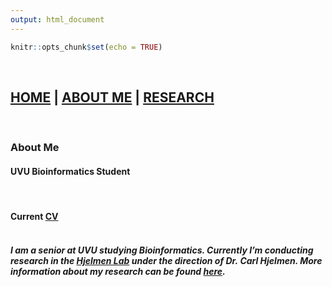 ```yaml
---
output: html_document
---
```


```r
knitr::opts_chunk$set(echo = TRUE)
```

<br>

## [HOME](https://m-ohran.github.io/) | [ABOUT ME](https://m-ohran.github.io/about-me) | [RESEARCH](https://m-ohran.github.io/research)

<br>

### **About Me**

#### **UVU Bioinformatics Student**

<br>

#### Current [CV](https://m-ohran.github.io/about-me/CV.pdf) <br><br>

##### I am a senior at UVU studying Bioinformatics. Currently I'm conducting research in the [Hjelmen Lab](https://cehjelmen.github.io/team.html) under the direction of Dr. Carl Hjelmen. More information about my research can be found [here](https://m-ohran.github.io/research).